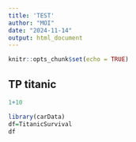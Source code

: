 ```yaml
---
title: 'TEST'
author: "MOI"
date: "2024-11-14"
output: html_document
---
```


```r
knitr::opts_chunk$set(echo = TRUE)
```




## TP titanic

```r
1+10
```
```r
library(carData)
df=TitanicSurvival
df
```

